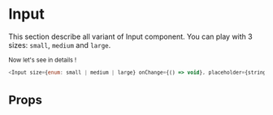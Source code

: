 
<Meta title="Atoms|Input" component={Input} />

# Input

This section describe all variant of Input component. You can play with 3 sizes: `small`, `medium` and `large`.

<div style={{ display: 'flex', justifyContent: 'space-between', width: '600px' }}>
    <Small />
    <Medium />
    <Large />
</div>

Now let's see in details !

```javascript
<Input size={enum: small | medium | large} onChange={() => void}, placeholder={string}, testid={string} />
```

# Props

<Props of={Input} />
